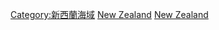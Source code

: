 {{Commonscat|Straits of New Zealand}}

[[Category:新西蘭海域|Category:新西蘭海域]]
[[Category:各國海峽|New Zealand]]
[[Category:大洋洲海峽|New Zealand]]